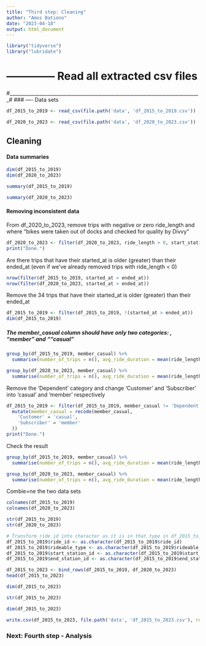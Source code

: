 ```yaml
---
title: "Third step: Cleaning"
author: "Amos Bationo"
date: "2023-04-18"
output: html_document
---
```


```r
library("tidyverse")
library("lubridate")
```

# -------------- Read all extracted csv files
#______________________________________________________________________________#
### ---- Data sets
```r
df_2015_to_2019 <- read_csv(file.path('data', 'df_2015_to_2019.csv'))

df_2020_to_2023 <- read_csv(file.path('data', 'df_2020_to_2023.csv'))
```


## Cleaning
#### Data summaries
```r
dim(df_2015_to_2019)
dim(df_2020_to_2023)
```

```r
summary(df_2015_to_2019)
```

```r
summary(df_2020_to_2023)
```
#### Removing inconsistent data
From df_2020_to_2023, remove trips with negative or zero ride_length and where "bikes were taken out of docks and checked for quality by Divvy"
```r
df_2020_to_2023 <- filter(df_2020_to_2023, ride_length > 0, start_station_name != "HQ QR")
print("Done.")
```
Are there trips that have their started_at is older (greater) than their ended_at 
(even if we've already removed trips with ride_length < 0)
```r
nrow(filter(df_2015_to_2019, started_at > ended_at))
nrow(filter(df_2020_to_2023, started_at > ended_at))
```
Remove the 34 trips that have their started_at is older (greater) than their ended_at
```r
df_2015_to_2019 <- filter(df_2015_to_2019, !(started_at > ended_at))
dim(df_2015_to_2019)
```

##### The member_casual column should have only two categories: , "member" and ""casual"

```r
group_by(df_2015_to_2019, member_casual) %>% 
  summarise(number_of_trips = n(), avg_ride_duration = mean(ride_length))

group_by(df_2020_to_2023, member_casual) %>% 
  summarise(number_of_trips = n(), avg_ride_duration = mean(ride_length))
```
Remove the 'Dependent' category and change 'Customer' and 'Subscriber' into 'casual' and 'member' respectively
```r
df_2015_to_2019 <- filter(df_2015_to_2019, member_casual != 'Dependent') %>% 
  mutate(member_casual = recode(member_casual,
    'Customer' = 'casual',
    'Subscriber' = 'member'
  ))
print("Done.")
```
Check the result
```r
group_by(df_2015_to_2019, member_casual) %>% 
  summarise(number_of_trips = n(), avg_ride_duration = mean(ride_length))

group_by(df_2020_to_2023, member_casual) %>% 
  summarise(number_of_trips = n(), avg_ride_duration = mean(ride_length))
```
Combie=ne the two data sets
```r
colnames(df_2015_to_2019)
colnames(df_2020_to_2023)
```
```r
str(df_2015_to_2019)
str(df_2020_to_2023)
```
```r
# Transform ride_id into character as it is in that type in df_2015_to_2023 and contains letters there
df_2015_to_2019$ride_id <- as.character(df_2015_to_2019$ride_id)
df_2015_to_2019$rideable_type <- as.character(df_2015_to_2019$rideable_type)
df_2015_to_2019$start_station_id <- as.character(df_2015_to_2019$start_station_id)
df_2015_to_2019$end_station_id <- as.character(df_2015_to_2019$end_station_id)

df_2015_to_2023 <- bind_rows(df_2015_to_2019, df_2020_to_2023)
head(df_2015_to_2023)
```
```r
dim(df_2015_to_2023)
```
```r
str(df_2015_to_2023)
```

```r
dim(df_2015_to_2023)
```


```r
write.csv(df_2015_to_2023, file.path('data', 'df_2015_to_2023.csv'), row.names = FALSE)
```

### Next: Fourth step - Analysis
